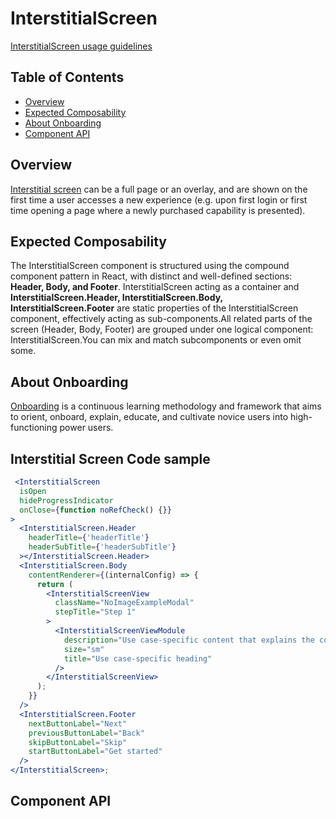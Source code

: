 
# InterstitialScreen

[InterstitialScreen usage guidelines](https://pages.github.ibm.com/carbon/ibm-products/components/onboarding/interstitial-screen/)

## Table of Contents

- [Overview](#overview)
- [Expected Composability](#expected-composability)
- [About Onboarding](#about-onboarding)
- [Component API](#component-api)

## Overview

[Interstitial screen](https://pages.github.ibm.com/carbon/ibm-products/components/onboarding/interstitial-screen/usage)
can be a full page or an overlay, and are shown on the first time a user
accesses a new experience (e.g. upon first login or first time opening a page
where a newly purchased capability is presented).

## Expected Composability

The InterstitialScreen component is structured using the compound component pattern in React, with distinct and well-defined sections: **Header, Body, and Footer**.
InterstitialScreen acting as a container and **InterstitialScreen.Header, InterstitialScreen.Body, InterstitialScreen.Footer** 
are static properties of the InterstitialScreen component, effectively acting as sub-components.All related parts of the screen (Header, Body, Footer) are 
grouped under one logical component: InterstitialScreen.You can mix and match subcomponents or even omit some.


## About Onboarding

[Onboarding](https://pages.github.ibm.com/security/security-design/teams-across-security/onboarding/overview/)
is a continuous learning methodology and framework that aims to orient, onboard,
explain, educate, and cultivate novice users into high-functioning power users.

## Interstitial Screen Code sample

```jsx
 <InterstitialScreen
  isOpen
  hideProgressIndicator
  onClose={function noRefCheck() {}}
>
  <InterstitialScreen.Header
    headerTitle={'headerTitle'}
    headerSubTitle={'headerSubTitle'}
  ></InterstitialScreen.Header>
  <InterstitialScreen.Body
    contentRenderer={(internalConfig) => {
      return (
        <InterstitialScreenView
          className="NoImageExampleModal"
          stepTitle="Step 1"
        >
          <InterstitialScreenViewModule
            description="Use case-specific content that explains the concept. Use case-specific content that explains the concept. Use case-specific content that explains the concept. Use case-specific content that explains the concept."
            size="sm"
            title="Use case-specific heading"
          />
        </InterstitialScreenView>
      );
    }}
  />
  <InterstitialScreen.Footer
    nextButtonLabel="Next"
    previousButtonLabel="Back"
    skipButtonLabel="Skip"
    startButtonLabel="Get started"
  />
</InterstitialScreen>;

```

## Component API

<Controls />
